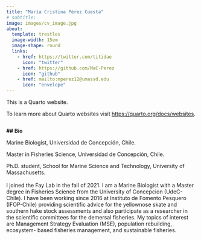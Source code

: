```yaml
---
title: "María Cristina Pérez Cuesta"
# subtitle: 
image: images/cv_image.jpg
about: 
  template: trestles
  image-width: 15em
  image-shape: round
  links: 
    - href: https://twitter.com/titidae
      icon: "twitter"
    - href: https://github.com/MaC-Perez
      icon: "github"
    - href: mailto:mperez12@umassd.edu
      icon: "envelope"
---
```


This is a Quarto website.

To learn more about Quarto websites visit <https://quarto.org/docs/websites>.

```{}
```

**\## Bio**

Marine Biologist, Universidad de Concepción, Chile.

Master in Fisheries Science, Universidad de Concepción, Chile.

Ph.D. student, School for Marine Science and Technology, University of Massachusetts.\
\
I joined the Fay Lab in the fall of 2021. I am a Marine Biologist with a Master degree in Fisheries Science from the University of Concepcion (UdeC-Chile). I have been working since 2016 at Instituto de Fomento Pesquero (IFOP-Chile) providing scientific advice for the yellownose skate and southern hake stock assessments and also participate as a researcher in the scientific committees for the demersal fisheries. My topics of interest are Management Strategy Evaluation (MSE), population rebuilding, ecosystem- based fisheries management, and sustainable fisheries.
